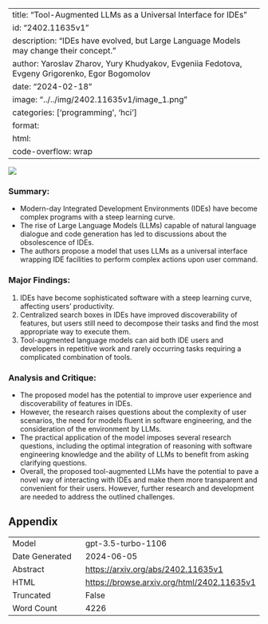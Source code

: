 
---
title: "Tool-Augmented LLMs as a Universal Interface for IDEs"
id: "2402.11635v1"
description: "IDEs have evolved, but Large Language Models may change their concept."
author: Yaroslav Zharov, Yury Khudyakov, Evgeniia Fedotova, Evgeny Grigorenko, Egor Bogomolov
date: "2024-02-18"
image: "../../img/2402.11635v1/image_1.png"
categories: ['programming', 'hci']
format:
  html:
    code-overflow: wrap
---

![](../../img/2402.11635v1/image_1.png)

### **Summary:**
- Modern-day Integrated Development Environments (IDEs) have become complex programs with a steep learning curve.
- The rise of Large Language Models (LLMs) capable of natural language dialogue and code generation has led to discussions about the obsolescence of IDEs.
- The authors propose a model that uses LLMs as a universal interface wrapping IDE facilities to perform complex actions upon user command.

### **Major Findings:**
1. IDEs have become sophisticated software with a steep learning curve, affecting users' productivity.
2. Centralized search boxes in IDEs have improved discoverability of features, but users still need to decompose their tasks and find the most appropriate way to execute them.
3. Tool-augmented language models can aid both IDE users and developers in repetitive work and rarely occurring tasks requiring a complicated combination of tools.

### **Analysis and Critique:**
- The proposed model has the potential to improve user experience and discoverability of features in IDEs.
- However, the research raises questions about the complexity of user scenarios, the need for models fluent in software engineering, and the consideration of the environment by LLMs.
- The practical application of the model imposes several research questions, including the optimal integration of reasoning with software engineering knowledge and the ability of LLMs to benefit from asking clarifying questions.
- Overall, the proposed tool-augmented LLMs have the potential to pave a novel way of interacting with IDEs and make them more transparent and convenient for their users. However, further research and development are needed to address the outlined challenges.

## Appendix

|          |          |
|----------|----------|
| Model     | gpt-3.5-turbo-1106       |
| Date Generated     | 2024-06-05       |
| Abstract | [https://arxiv.org/abs/2402.11635v1](https://arxiv.org/abs/2402.11635v1)        |
| HTML     | [https://browse.arxiv.org/html/2402.11635v1](https://browse.arxiv.org/html/2402.11635v1)       |
| Truncated       | False       |
| Word Count       | 4226       |